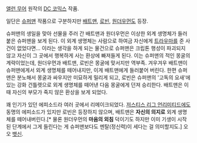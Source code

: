 [[앨런 무어]] 원작의 [[DC 코믹스]] 작품.

일단은 [[슈퍼맨]] 작품으로 구분하지만 [[배트맨]], [[로빈]], [[원더우먼]]도 등장.

슈퍼맨의 생일을 맞아 선물을 주러 간 배트맨과 원더우먼은 이상한 외계 생명체가 들러붙은 슈퍼맨을 보게 된다. 이 외계 생명체는 사람으로 하여금 자신에게 [[트라우마]]를 준 사건이 없었다면... 이라는 생각을 하게 되는 물건으로 슈퍼맨은 크립톤 행성이 파괴되지 않고 자신이 그 곳에서 행복하게 사는 환상에 빠져들게 된다. 이는 슈퍼맨의 적인 몽굴의 계략이었는데, 원더우먼과 배트맨, 로빈은 몽굴에 맞서지만 역부족. 겨우겨우 배트맨이 슈퍼맨에게서 외계 생명체를 떼어내지만, 이게 배트맨에게 들러붙어 버린다. 한편 슈퍼맨은 분노해서 몽굴과 싸우지만 미묘하게 밀리게 되고, 로빈은 슈퍼맨의 '고독의 요새'에 있는 강화 건틀렛으로 외계 생명체를 떼어낸 다음 몽굴에게 던져 승리한다.
배트맨은 이 때 자신의 부모가 죽지 않은 환상을 보게 되었다.


꽤 인기가 있던 에피소드라 여러 곳에서 리메이크되었다. [[저스티스 리그 언리미티드]]에도 동명의 에피소드가 있지만 로빈은 등장하지 않으며, 배트맨은 '''자신의 의지로''' 외계 생명체를 떼어내버린다.[* 물론 원더우먼의 '''마음의 외침''' 덕이기도 하지만 이미 기생이 시작된 단계에서 그게 들린다는 게 슈퍼맨보다도 멘탈(정신력)이 세다는 걸 의미할지도.] 오오 [[뱃신]].
